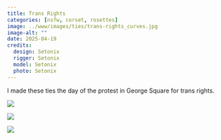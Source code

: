 ```yaml
---
title: Trans Rights
categories: [nsfw, corset, rosettes]
image: ../www/images/ties/trans-rights_curves.jpg
image-alt: ""
date: 2025-04-19
credits: 
  design: Setonix
  rigger: Setonix
  model: Setonix
  photo: Setonix
---
```


I made these ties the day of the protest in George Square for trans rights. 

::: {#fig-trans-rights layout-ncol=3}

![](../www/images/ties/trans-rights_alt-cover.jpg)

![](../www/images/ties/trans-rights_curves.jpg)

![](../www/images/ties/trans-rights_front-close.jpg)

:::

<!--


![](../www/images/ties/trans-rights_akimbo.jpg)



![](../www/images/ties/trans-rights_alt-diag.jpg)

![](../www/images/ties/trans-rights_alt-up.jpg)

![](../www/images/ties/trans-rights_close.jpg)



![](../www/images/ties/trans-rights_fists.jpg)

![](../www/images/ties/trans-rights_front-cover.jpg)

![](../www/images/ties/trans-rights_one-cover.jpg)

![](../www/images/ties/trans-rights_shoulders.jpg)

![](../www/images/ties/trans-rights_side-cover.jpg)

![](../www/images/ties/trans-rights_t.jpg)

![](../www/images/ties/trans-rights_wierd-face.jpg)

-->